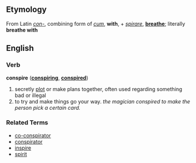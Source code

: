 ==Etymology==
From Latin ''[[con-]]'', combining form of ''[[cum]]'', '''with''', + ''[[spirare]]'', '''[[breathe]]'''; literally '''breathe with'''

==English==
===Verb===
'''conspire''' ('''[[conspiring]]''', '''[[conspired]]''')

# secretly [[plot]] or make plans together, often used regarding something bad or illegal
# to try and make things go your way. ''the magician conspired to make the person pick a certain card.''

===Related Terms===
*[[co-conspirator]]
*[[conspirator]]
*[[inspire]]
*[[spirit]]